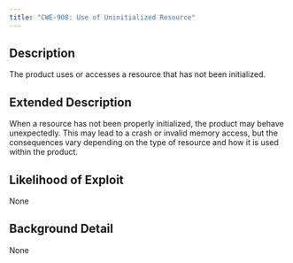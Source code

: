 ```yaml
---
title: "CWE-908: Use of Uninitialized Resource"
---
```


## Description
The product uses or accesses a resource that has not been initialized.

## Extended Description
When a resource has not been properly initialized, the product may behave unexpectedly. This may lead to a crash or invalid memory access, but the consequences vary depending on the type of resource and how it is used within the product.

## Likelihood of Exploit
None

## Background Detail
None
        